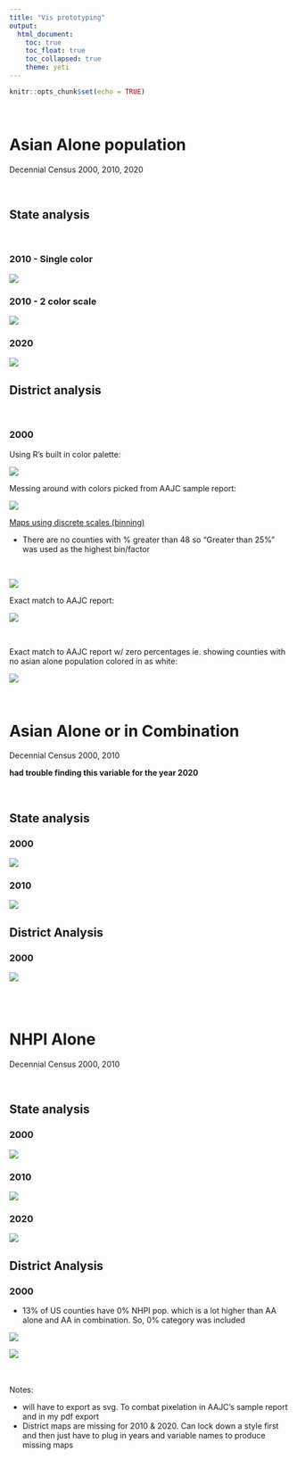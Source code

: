 ```yaml
---
title: "Vis prototyping"
output:
  html_document: 
    toc: true
    toc_float: true
    toc_collapsed: true
    theme: yeti
---
```


```r
knitr::opts_chunk$set(echo = TRUE)
```

<br> 

# Asian Alone population
Decennial Census 2000, 2010, 2020

<br> 

## State analysis 

<br> 

### 2010 - Single color
 

![](AA_alone_2000_STATE_MAP_one_color.png)


### 2010 - 2 color scale
![](AA_alone_2010_STATE_MAP_two_color.png)

### 2020
![](AA_alone_2020_STATE_MAP_one_color.png)

## District analysis 
<br> 

### 2000

Using R's built in color palette: 

![](AA_alone_2000_COUNTY_MAP.png)


Messing around with colors picked from AAJC sample report: 

![](AA_alone_2000_COUNTY_MAP_aajc_colors.png)

<u> Maps using discrete scales (binning) </u> 

* There are no counties with % greater than 48 so "Greater than 25%" was used as the highest bin/factor

<br>

![](AA_alone_2000_COUNTY_MAP_factored_colors.png)
<br> 

Exact match to AAJC report: 

![](AA_alone_2000_COUNTY_MAP_factored_colors_exact_match.png)

<br>

Exact match to AAJC report w/ zero percentages ie. showing counties with no asian alone population colored in as white: 

![](AA_alone_2000_COUNTY_MAP_factored_colors_exact_match_zeroPercent.png)



<br> 

# Asian Alone or in Combination

Decennial Census 2000, 2010 

__had trouble finding this variable for the year 2020__ 

<br> 

## State analysis 

### 2000

![](AA_alone_combination_2000_STATE_MAP_one_color.png)

### 2010

![](AA_alone_combination_2010_STATE_MAP_one_color.png)

## District Analysis 

### 2000

![](AA_alone_combination_2000_COUNTY_MAP_factored_colors.png)


<br> 
<br> 

# NHPI Alone

Decennial Census 2000, 2010 


<br> 

## State analysis 

### 2000

![](NHPI_alone_2000_STATE_MAP_one_color.png)

### 2010

![](NHPI_alone_2010_STATE_MAP_one_color.png)

### 2020

![](NHPI_alone_2020_STATE_MAP_one_color.png)


## District Analysis 

### 2000

  * 13% of US counties have 0% NHPI pop. which is a lot higher than AA alone and AA in combination. So, 0% category was included 

![](NHPI_alone_2000_COUNTY_MAP_factored_colors_exact_match_zeroPercent.png)

![](NHPI_alone_2000_COUNTY_MAP_factored_colors.png)


<br>
<br>
Notes: 

* will have to export as svg. To combat pixelation in AAJC's sample report and in my pdf export
* District maps are missing for 2010 & 2020. Can lock down a style first and then just have to plug in years and variable names to produce missing maps